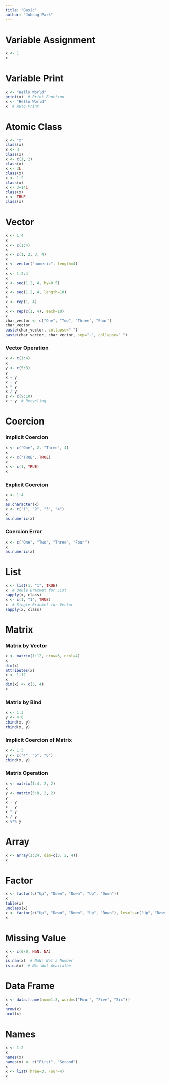 ```yaml
---
title: "Basic"
author: "Juhong Park"
---
```


# Variable Assignment
```r
x <- 1
x
```

# Variable Print
```r
x <- "Hello World"
print(x)  # Print Function
x <- "Hello World"
x  # Auto Print
```

# Atomic Class
```r
x <- "x"
class(x)
x <- 3
class(x)
x <- c(1, 2)
class(x)
x <- 3L
class(x)
x <- 1:2
class(x)
x <- 3+14i
class(x)
x <- TRUE
class(x)
```

# Vector
```r
x <- 1:4
x
x <- c(1:4)
x
x <- c(1, 2, 3, 4)
x
x <- vector("numeric", length=4)
x
x <- 1.2:4
x
x <- seq(1.2, 4, by=0.5)
x
x <- seq(1.2, 4, length=10)
x
x <- rep(1, 4)
x
x <- rep(c(1, 4), each=10)
x
char_vector <- c("One", "Two", "Three", "Four")
char_vector
paste(char_vector, collapse=" ")
paste(char_vector, char_vector, sep="-", collapse=" ")
```

### Vector Operation
```r
x <- c(1:4)
x
y <- c(5:8)
y
x + y
x - y
x * y
x / y
z <- c(9:10)
x + y  # Recycling
```

# Coercion
### Implicit Coercion
```r

x <- c("One", 2, "Three", 4)
x
x <- c("TRUE", TRUE)
x
x <- c(1, TRUE)
x
```

### Explicit Coercion
```r
x <- 1:4
x
as.character(x)
x <- c("1", "2", "3", "4")
x
as.numeric(x)
```

### Coercion Error
```r
x <- c("One", "Two", "Three", "Four")
x
as.numeric(x)
```

# List
```r
x <- list(1, "1", TRUE)
x  # Doule Bracket for List
sapply(x, class)
x <- c(1, "1", TRUE)
x  # Single Bracket for Vector
sapply(x, class)
```

# Matrix
### Matrix by Vector
```r
x <- matrix(1:12, nrow=3, ncol=4)
x
dim(x)
attributes(x)
x <- 1:12
x
dim(x) <- c(3, 4)
x
```

### Matrix by Bind
```r
x <- 1:3
y <- 4:6
cbind(x, y)
rbind(x, y)
```

### Implicit Coercion of Matrix
```r
x <- 1:3
y <- c("4", "5", "6")
cbind(x, y)
```

### Matrix Operation
```r
x <- matrix(1:4, 2, 2)
x
y <- matrix(5:8, 2, 2)
y
x + y
x - y
x * y
x / y
x %*% y
```

# Array
```r
x <- array(1:24, dim=c(3, 2, 4))
x
```

# Factor
```r
x <- factor(c("Up", "Down", "Down", "Up", "Down"))
x
table(x)
unclass(x)
x <- factor(c("Up", "Down", "Down", "Up", "Down"), levels=c("Up", "Down"))
x
```

# Missing Value
```r
x <- c(0/0, NaN, NA)
x
is.nan(x)  # NaN: Not a Number
is.na(x)  # NA: Not Availalbe
```

# Data Frame
```r
x <- data.frame(num=1:3, word=c("Four", "Five", "Six"))
x
nrow(x)
ncol(x)
```

# Names
```r
x <- 1:2
x
names(x)
names(x) <- c("First", "Second")
x
x <- list(Three=3, Four=4)
x
```